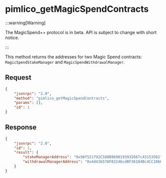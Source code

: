 # pimlico_getMagicSpendContracts

:::warning[Warning]

The MagicSpend++ protocol is in beta. API is subject to change with short notice.

:::

This method returns the addresses for two Magic Spend contracts: `MagicSpendStakeManager` and `MagicSpendWithdrawalManager`.

## Request
```json
{
    "jsonrpc": "2.0",
    "method": "pimlico_getMagicSpendContracts",
    "params": [],
    "id": 1
}
```

## Response

```json
{
    "jsonrpc": "2.0",
    "id": 1,
    "result": {
        "stakeManagerAddress": "0x98f521f92C588B9690193932667c43153502f206",
        "withdrawalManagerAddress": "0x4d43b57AF83246cdBF36104Bc4CC1866d7944115"
    }
}
```